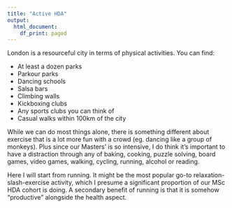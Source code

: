 ```yaml
---
title: "Active HDA"
output:
  html_document:
    df_print: paged
---
```


London is a resourceful city in terms of physical activities. You can find:

* At least a dozen parks
* Parkour parks
* Dancing schools
* Salsa bars
* Climbing walls
* Kickboxing clubs
* Any sports clubs you can think of
* Casual walks within 100km of the city

While we can do most things alone, there is something different about exercise that is a lot more fun with a crowd (eg. dancing like a group of monkeys). Plus since our Masters' is so intensive, I do think it's important to have a distraction through any of baking, cooking, puzzle solving, board games, video games, walking, cycling, running, alcohol or reading.

Here I will start from running. It might be the most popular go-to relaxation-slash-exercise activity, which I presume a significant proportion of our MSc HDA cohort is doing. A secondary benefit of running is that it is somehow "productive" alongside the health aspect.